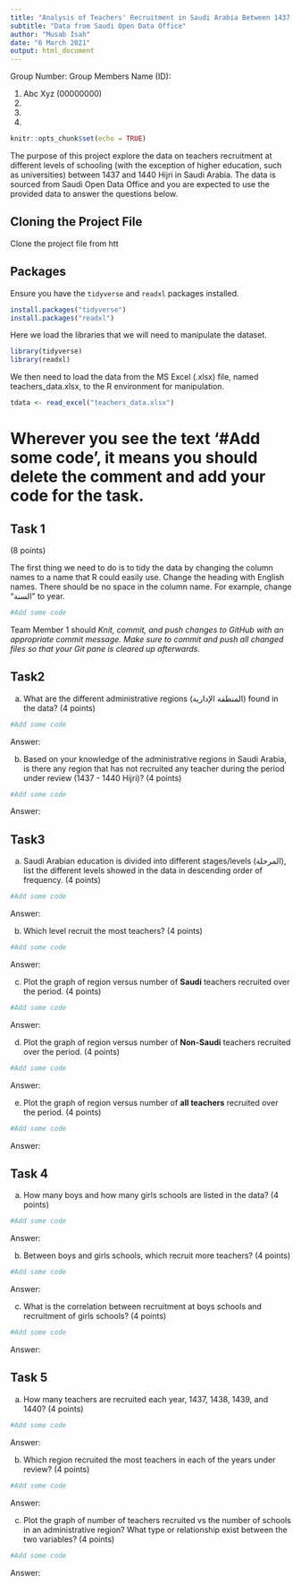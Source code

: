 ---
title: "Analysis of Teachers' Recruitment in Saudi Arabia Between 1437 and 1440"
subtitle: "Data from Saudi Open Data Office"
author: "Musab Isah"
date: "6 March 2021"
output: html_document
---

Group Number:
Group Members Name (ID):

1. Abc Xyz (00000000)
2.
3.
4.



```{r setup, include=FALSE}
knitr::opts_chunk$set(echo = TRUE)
```


The purpose of this project explore the data on teachers recruitment at different levels of schooling (with the exception of higher education, such as universities) between 1437 and 1440 Hijri in Saudi Arabia. The data is sourced from Saudi Open Data Office and you are expected to use the provided data to answer the questions below.

## Cloning the Project File
Clone the project file from htt


## Packages
Ensure you have the `tidyverse` and `readxl` packages installed.

```{r install_packages}
install.packages("tidyverse")
install.packages("readxl")
```

Here we load the libraries that we will need to manipulate the dataset.

```{r libraries, echo=FALSE, message = FALSE}
library(tidyverse)
library(readxl)
```


We then need to load the data from the MS Excel (.xlsx) file, named teachers_data.xlsx, to the R environment for manipulation.

```{r load_data, message = FALSE}
tdata <- read_excel("teachers_data.xlsx")
```

# Wherever you see the text '#Add some code', it means you should delete the comment and add your code for the task.

## Task 1 
(8 points)

The first thing we need to do is to tidy the data by changing the column names to a name that R could easily use. Change the heading with English names. There should be no space in the column name. For example, change "السنة" to year. 

```{r tidy_data}
#Add some code
```

Team Member 1 should *Knit, commit, and push changes to GitHub with an appropriate commit message. Make sure to commit and push all changed files so that your Git pane is cleared up afterwards.*


## Task2

(a) What are the different administrative regions (المنطقة الإدارية) found in the data? (4 points)

```{r admin_regions}
#Add some code
```

Answer:

(b) Based on your knowledge of the administrative regions in Saudi Arabia, is there any region that has not recruited any teacher during the period under review (1437 - 1440 Hijri)? (4 points)

```{r not_recruited_admin_regions}
#Add some code
```

Answer:

## Task3

(a) Saudi Arabian education is divided into different stages/levels (المرحلة), list the different levels showed in the data in descending order of frequency. (4 points)

```{r study_levels}
#Add some code
```

Answer:

(b) Which level recruit the most teachers? (4 points)


```{r most_teachers}
#Add some code
```

Answer:

(c) Plot the graph of region versus number of **Saudi** teachers recruited over the period. (4 points)

```{r plot_admin_regions_saudi}
#Add some code
```

Answer:

(d) Plot the graph of region versus number of **Non-Saudi** teachers recruited over the period. (4 points)

```{r plot_admin_regions_non-saudi}
#Add some code
```

Answer:

(e) Plot the graph of region versus number of **all teachers** recruited over the period. (4 points)

```{r plot_admin_regions_all}
#Add some code
```

Answer:

## Task 4

(a) How many boys and how many girls schools are listed in the data? (4 points)

```{r no_boys_girls}
#Add some code
```

Answer:

(b) Between boys and girls schools, which recruit more teachers? (4 points)

```{r recruitment_boys_girls}
#Add some code
```

Answer:

(c) What is the correlation between recruitment at boys schools and recruitment of girls schools? (4 points)

```{r plot_correlation_boys_girls}
#Add some code
```

Answer:

## Task 5

(a) How many teachers are recruited each year, 1437, 1438, 1439, and 1440? (4 points)

```{r teachers_per_year}
#Add some code
```

Answer:

(b) Which region recruited the most teachers in each of the years under review? (4 points)

```{r teachers_per_region}
#Add some code
```

Answer:

(c) Plot the graph of number of teachers recruited vs the number of schools in an administrative region? What type or relationship exist between the two variables? (4 points)

```{r plot_teachers_administrative_regions}
#Add some code
```

Answer:

 